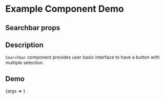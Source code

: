 
<Meta title="Example/Searchbar" component={Searchbar} />

# Example Component Demo

## Searchbar props

<Props of={Searchbar} />

## Description

`Searchbar` component provides user basic interface to have a button with multiple selection.

## Demo

<Canvas>
  <Story name="Example Searchbar">{args => <Searchbar {...args} />}</Story>
</Canvas>
